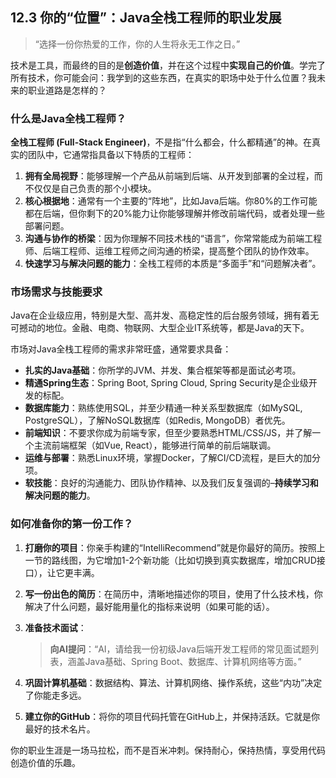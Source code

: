 ## 12.3 你的“位置”：Java全栈工程师的职业发展 {#sec-career-path}

> “选择一份你热爱的工作，你的人生将永无工作之日。”

技术是工具，而最终的目的是**创造价值**，并在这个过程中**实现自己的价值**。学完了所有技术，你可能会问：我学到的这些东西，在真实的职场中处于什么位置？我未来的职业道路是怎样的？

### 什么是Java全栈工程师？

**全栈工程师 (Full-Stack Engineer)**，不是指“什么都会，什么都精通”的神。在真实的团队中，它通常指具备以下特质的工程师：

1.  **拥有全局视野**：能够理解一个产品从前端到后端、从开发到部署的全过程，而不仅仅是自己负责的那个小模块。
2.  **核心根据地**：通常有一个主要的“阵地”，比如Java后端。你80%的工作可能都在后端，但你剩下的20%能力让你能够理解并修改前端代码，或者处理一些部署问题。
3.  **沟通与协作的桥梁**：因为你理解不同技术栈的“语言”，你常常能成为前端工程师、后端工程师、运维工程师之间沟通的桥梁，提高整个团队的协作效率。
4.  **快速学习与解决问题的能力**：全栈工程师的本质是“多面手”和“问题解决者”。

### 市场需求与技能要求

Java在企业级应用，特别是大型、高并发、高稳定性的后台服务领域，拥有着无可撼动的地位。金融、电商、物联网、大型企业IT系统等，都是Java的天下。

市场对Java全栈工程师的需求非常旺盛，通常要求具备：

*   **扎实的Java基础**：你所学的JVM、并发、集合框架等都是面试必考项。
*   **精通Spring生态**：Spring Boot, Spring Cloud, Spring Security是企业级开发的标配。
*   **数据库能力**：熟练使用SQL，并至少精通一种关系型数据库（如MySQL, PostgreSQL），了解NoSQL数据库（如Redis, MongoDB）者优先。
*   **前端知识**：不要求你成为前端专家，但至少要熟悉HTML/CSS/JS，并了解一个主流前端框架（如Vue, React），能够进行简单的前后端联调。
*   **运维与部署**：熟悉Linux环境，掌握Docker，了解CI/CD流程，是巨大的加分项。
*   **软技能**：良好的沟通能力、团队协作精神、以及我们反复强调的--**持续学习和解决问题的能力**。

### 如何准备你的第一份工作？

1.  **打磨你的项目**：你亲手构建的“IntelliRecommend”就是你最好的简历。按照上一节的路线图，为它增加1-2个新功能（比如切换到真实数据库，增加CRUD接口），让它更丰满。
2.  **写一份出色的简历**：在简历中，清晰地描述你的项目，使用了什么技术栈，你解决了什么问题，最好能用量化的指标来说明（如果可能的话）。
3.  **准备技术面试**：

    > **向AI提问**：“AI，请给我一份初级Java后端开发工程师的常见面试题列表，涵盖Java基础、Spring Boot、数据库、计算机网络等方面。”
4.  **巩固计算机基础**：数据结构、算法、计算机网络、操作系统，这些“内功”决定了你能走多远。
5.  **建立你的GitHub**：将你的项目代码托管在GitHub上，并保持活跃。它就是你最好的技术名片。

你的职业生涯是一场马拉松，而不是百米冲刺。保持耐心，保持热情，享受用代码创造价值的乐趣。 